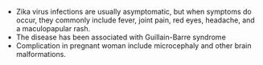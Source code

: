 - Zika virus infections are usually asymptomatic, but when symptoms do occur, they commonly include fever, joint pain, red eyes, headache, and a maculopapular rash.
- The disease has been associated with Guillain-Barre syndrome 
- Complication in pregnant woman include microcephaly and other brain malformations.

